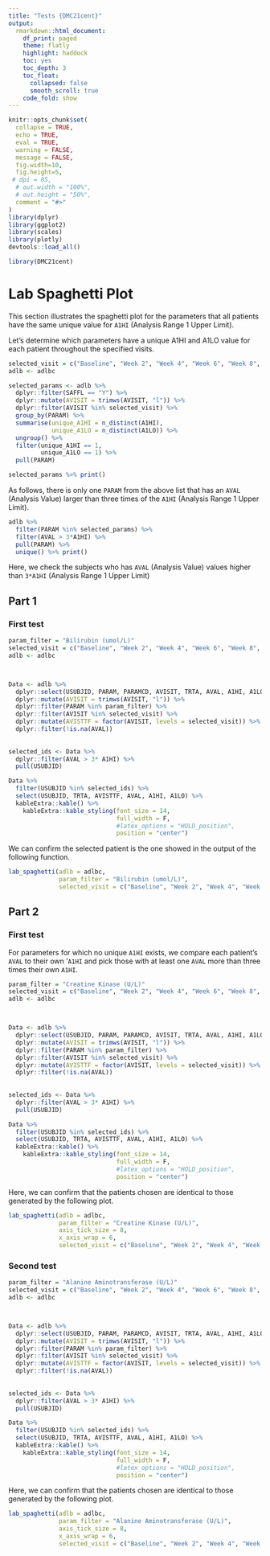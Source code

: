 ```yaml
---
title: "Tests {DMC21cent}"
output: 
  rmarkdown::html_document:
    df_print: paged
    theme: flatly
    highlight: haddock
    toc: yes
    toc_depth: 3
    toc_float:
      collapsed: false
      smooth_scroll: true
    code_fold: show
---
```



```r
knitr::opts_chunk$set(
  collapse = TRUE,
  echo = TRUE,
  eval = TRUE,
  warning = FALSE,
  message = FALSE,
  fig.width=10,
  fig.height=5,
 # dpi = 85,
  # out.width = "100%",
  # out.height = "50%",
  comment = "#>"
)
library(dplyr)
library(ggplot2)
library(scales)
library(plotly)
devtools::load_all()
```

```r
library(DMC21cent)
```


# Lab Spaghetti Plot


This section illustrates the spaghetti plot for the parameters that all patients have the same unique value for `A1HI` (Analysis Range 1 Upper Limit).

Let's determine which parameters have a unique A1HI and A1LO value for each patient throughout the specified visits.


```r
selected_visit = c("Baseline", "Week 2", "Week 4", "Week 6", "Week 8", "End of Treatment")
adlb <- adlbc

selected_params <- adlb %>%
  dplyr::filter(SAFFL == "Y") %>%
  dplyr::mutate(AVISIT = trimws(AVISIT, "l")) %>%
  dplyr::filter(AVISIT %in% selected_visit) %>%
  group_by(PARAM) %>%
  summarise(unique_A1HI = n_distinct(A1HI),
            unique_A1LO = n_distinct(A1LO)) %>%
  ungroup() %>%
  filter(unique_A1HI == 1,
         unique_A1LO == 1) %>%
  pull(PARAM)

selected_params %>% print()

```

As follows, there is only one `PARAM` from the above list that has an `AVAL` (Analysis Value) larger than three times of the `A1HI` (Analysis Range 1 Upper Limit).

```r

adlb %>%
  filter(PARAM %in% selected_params) %>%
  filter(AVAL > 3*A1HI) %>%
  pull(PARAM) %>%
  unique() %>% print()

```


Here, we check the subjects who has `AVAL` (Analysis Value) values higher than `3*A1HI` (Analysis Range 1 Upper Limit)


## Part 1

### First test

```r
param_filter = "Bilirubin (umol/L)"
selected_visit = c("Baseline", "Week 2", "Week 4", "Week 6", "Week 8", "End of Treatment")
adlb <- adlbc



Data <- adlb %>%
  dplyr::select(USUBJID, PARAM, PARAMCD, AVISIT, TRTA, AVAL, A1HI, A1LO) %>%
  dplyr::mutate(AVISIT = trimws(AVISIT, "l")) %>%
  dplyr::filter(PARAM %in% param_filter) %>%
  dplyr::filter(AVISIT %in% selected_visit) %>%
  dplyr::mutate(AVISTTF = factor(AVISIT, levels = selected_visit)) %>%
  dplyr::filter(!is.na(AVAL))
  
  
selected_ids <- Data %>%
  dplyr::filter(AVAL > 3* A1HI) %>% 
  pull(USUBJID)

Data %>%
  filter(USUBJID %in% selected_ids) %>%
  select(USUBJID, TRTA, AVISTTF, AVAL, A1HI, A1LO) %>%
  kableExtra::kable() %>%
    kableExtra::kable_styling(font_size = 14,
                              full_width = F,
                              #latex_options = "HOLD_position",
                              position = "center")

```

We can confirm the selected patient is the one showed in the output of the following function.

```r
lab_spaghetti(adlb = adlbc,
              param_filter = "Bilirubin (umol/L)",
              selected_visit = c("Baseline", "Week 2", "Week 4", "Week 6", "Week 8", "End of Treatment"))

```






## Part 2

### First test

For parameters for which no unique `A1HI` exists, we compare each patient's `AVAL` to their own  '`A1HI` and pick those with at least one `AVAL` more than three times their own `A1HI`.

```r
param_filter = "Creatine Kinase (U/L)"
selected_visit = c("Baseline", "Week 2", "Week 4", "Week 6", "Week 8", "End of Treatment")
adlb <- adlbc



Data <- adlb %>%
  dplyr::select(USUBJID, PARAM, PARAMCD, AVISIT, TRTA, AVAL, A1HI, A1LO) %>%
  dplyr::mutate(AVISIT = trimws(AVISIT, "l")) %>%
  dplyr::filter(PARAM %in% param_filter) %>%
  dplyr::filter(AVISIT %in% selected_visit) %>%
  dplyr::mutate(AVISTTF = factor(AVISIT, levels = selected_visit)) %>%
  dplyr::filter(!is.na(AVAL))
  
  
selected_ids <- Data %>%
  dplyr::filter(AVAL > 3* A1HI) %>% 
  pull(USUBJID)

Data %>%
  filter(USUBJID %in% selected_ids) %>%
  select(USUBJID, TRTA, AVISTTF, AVAL, A1HI, A1LO) %>%
  kableExtra::kable() %>%
    kableExtra::kable_styling(font_size = 14,
                              full_width = F,
                              #latex_options = "HOLD_position",
                              position = "center")

```

Here, we can confirm that the patients chosen are identical to those generated by the following plot.


```r
lab_spaghetti(adlb = adlbc,
              param_filter = "Creatine Kinase (U/L)",
              axis_tick_size = 8,
              x_axis_wrap = 6,
              selected_visit = c("Baseline", "Week 2", "Week 4", "Week 6", "Week 8", "End of Treatment"))

```

### Second test


```r
param_filter = "Alanine Aminotransferase (U/L)"
selected_visit = c("Baseline", "Week 2", "Week 4", "Week 6", "Week 8", "End of Treatment")
adlb <- adlbc



Data <- adlb %>%
  dplyr::select(USUBJID, PARAM, PARAMCD, AVISIT, TRTA, AVAL, A1HI, A1LO) %>%
  dplyr::mutate(AVISIT = trimws(AVISIT, "l")) %>%
  dplyr::filter(PARAM %in% param_filter) %>%
  dplyr::filter(AVISIT %in% selected_visit) %>%
  dplyr::mutate(AVISTTF = factor(AVISIT, levels = selected_visit)) %>%
  dplyr::filter(!is.na(AVAL))
  
  
selected_ids <- Data %>%
  dplyr::filter(AVAL > 3* A1HI) %>% 
  pull(USUBJID)

Data %>%
  filter(USUBJID %in% selected_ids) %>%
  select(USUBJID, TRTA, AVISTTF, AVAL, A1HI, A1LO) %>%
  kableExtra::kable() %>%
    kableExtra::kable_styling(font_size = 14,
                              full_width = F,
                              #latex_options = "HOLD_position",
                              position = "center")

```

Here, we can confirm that the patients chosen are identical to those generated by the following plot.


```r
lab_spaghetti(adlb = adlbc,
              param_filter = "Alanine Aminotransferase (U/L)",
              axis_tick_size = 8,
              x_axis_wrap = 6,
              selected_visit = c("Baseline", "Week 2", "Week 4", "Week 6", "Week 8", "End of Treatment"))

```


